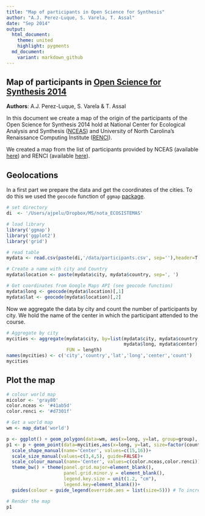 ```yaml
---
title: "Map of participants in Open Science for Synthesis"
author: "A.J. Perez-Luque, S. Varela, T. Assal"
date: "Sep 2014"
output:
  html_document:
    theme: united
    highlight: pygments
  md_document:
    variant: markdown_github  
---
```

## Map of participants in [Open Science for Synthesis 2014](https://www.nceas.ucsb.edu/OSS)  
**Authors**: A.J. Perez-Luque, S. Varela & T. Assal

In this document we create a map of the origin of the participants of the Open Science for Synthesis 2014 hold at National Center for Ecological Analysis and Synthesis ([NCEAS](https://www.nceas.ucsb.edu/)) and University of North Carolina's Renaissance Computing Institute ([RENCI](http://www.renci.org/)). 

We created a map from the list of participants provided by NCEAS (available [here](https://www.nceas.ucsb.edu/news/open-science-synthesis-announcing-2014-program-participants)) and RENCI (available [here](http://renci.org/news/participants-from-around-the-world-to-participate-in-bicoastal-open-science-for-synthesis-course/)). 

## Geolocations
In a first part we prepare the data and get the coordinates of the cities. To do this we used the `geocode` function of `ggmap` [package](http://cran.r-project.org/web/packages/ggmap/index.html).  

```r
# set directory 
di  <- '/Users/ajpelu/Dropbox/MS/nota_ECOSISTEMAS'

# load library
library('ggmap')
library('ggplot2')
library('grid')

# read table 
mydata <- read.csv(paste(di,'/data/participants.csv', sep=''),header=T, sep=';')
```

```r
# Create a name with city and Country 
mydata$location <- paste(mydata$city, mydata$country, sep=', ')

# Get coordinates from Google Maps API (see geocode function)
mydata$long <- geocode(mydata$location)[,1]
mydata$lat <- geocode(mydata$location)[,2]
```

Now we aggregate the data by city and count the number of participants by city. We hold the name of the center in which the participant attended to the course. 
```r
# Aggregate by city
mycities <- aggregate(mydata$city, by=list(mydata$city, mydata$country, mydata$lat, 
                                           mydata$long, mydata$center),
                      FUN = length)
names(mycities) <- c('city','country','lat','long','center','count')
mycities
```

## Plot the map 
```r
# colour world map 
micolor <- 'gray80'
color.nceas <- '#41ab5d'
color.renci <- '#d7301f'

# Get a world map
wm <- map_data('world')

p <- ggplot() + geom_polygon(data=wm, aes(x=long, y=lat, group=group), fill=micolor)
p1 <- p + geom_point(data=mycities,aes(x=long, y=lat, size=factor(count), shape=center, color=center)) + 
  scale_shape_manual(name='Center', values=c(15,16))+ 
  scale_size_manual(values=c(3,4,5), guide=FALSE)+ 
  scale_colour_manual(name='Center', values=c(color.nceas,color.renci))+
  theme_bw() + theme(panel.grid.major=element_blank(), 
                     panel.grid.minor.y = element_blank(),
                     legend.key.size = unit(1.2, "cm"),
                     legend.key=element_blank())+
  guides(colour = guide_legend(override.aes = list(size=5))) # To increase the size of points in legend

# Render the map
p1
```

